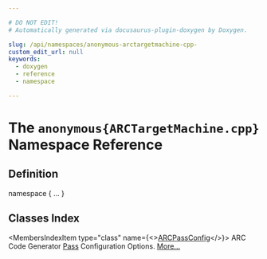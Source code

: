 ```yaml
---

# DO NOT EDIT!
# Automatically generated via docusaurus-plugin-doxygen by Doxygen.

slug: /api/namespaces/anonymous-arctargetmachine-cpp-
custom_edit_url: null
keywords:
  - doxygen
  - reference
  - namespace

---
```





# The `anonymous{ARCTargetMachine.cpp}` Namespace Reference

<DoxygenPage pluginConfig={pluginConfig}>



## Definition

<CodeBlock>namespace &#123; ... &#125;</CodeBlock>

## Classes Index

<MembersIndex>

<MembersIndexItem
  type="class"
  name={<><a href="/docs/api/classes/anonymous-namespace-arctargetmachine-cpp-/arcpassconfig">ARCPassConfig</a></>}>
ARC Code Generator <a href="/docs/api/classes/llvm/pass">Pass</a> Configuration Options. <a href="/docs/api/classes/anonymous-namespace-arctargetmachine-cpp-/arcpassconfig/#details">More...</a>
</MembersIndexItem>

</MembersIndex>


</DoxygenPage>
